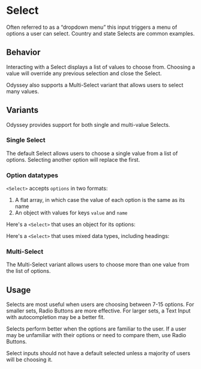 
<Meta title="MUI Components/Forms/Select" anchor />

# Select

Often referred to as a “dropdown menu” this input triggers a menu of options a user can select. Country and state Selects are common examples.

<Canvas>
  <Story id="mui-components-forms-select--default" />
</Canvas>

## Behavior

Interacting with a Select displays a list of values to choose from. Choosing a value will override any previous selection and close the Select.

Odyssey also supports a Multi-Select variant that allows users to select many values.

## Variants

Odyssey provides support for both single and multi-value Selects.

### Single Select

The default Select allows users to choose a single value from a list of options. Selecting another option will replace the first.

<Canvas>
  <Story id="mui-components-forms-select--default" />
</Canvas>

<Canvas>
  <Story id="mui-components-forms-select--default-disabled" />
</Canvas>

<Canvas>
  <Story id="mui-components-forms-select--default-error" />
</Canvas>

### Option datatypes

`<Select>` accepts `options` in two formats:

1. A flat array, in which case the value of each option is the same as its name
2. An object with values for keys `value` and `name`

Here's a `<Select>` that uses an object for its options:

<Canvas>
  <Story id="mui-components-forms-select--default-object" />
</Canvas>

Here's a `<Select>` that uses mixed data types, including headings:

<Canvas>
  <Story id="mui-components-forms-select--default-grouped" />
</Canvas>

### Multi-Select

The Multi-Select variant allows users to choose more than one value from the list of options.

<Canvas>
  <Story id="mui-components-forms-select--multi" />
</Canvas>

## Usage

Selects are most useful when users are choosing between 7-15 options. For smaller sets, Radio Buttons are more effective. For larger sets, a Text Input with autocompletion may be a better fit.

Selects perform better when the options are familiar to the user. If a user may be unfamiliar with their options or need to compare them, use Radio Buttons.

Select inputs should not have a default selected unless a majority of users will be choosing it.
